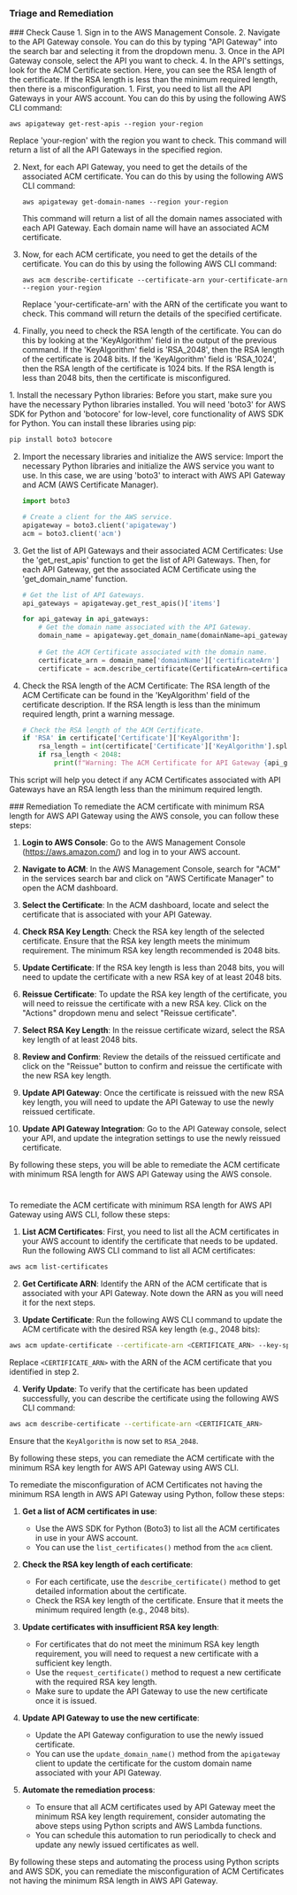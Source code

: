 
### Triage and Remediation
<Tabs>

<Tab title='Cause'>
### Check Cause
<AccordionGroup>
<Accordion title='Using Console' defaultOpen='true'>
1. Sign in to the AWS Management Console.
2. Navigate to the API Gateway console. You can do this by typing "API Gateway" into the search bar and selecting it from the dropdown menu.
3. Once in the API Gateway console, select the API you want to check.
4. In the API's settings, look for the ACM Certificate section. Here, you can see the RSA length of the certificate. If the RSA length is less than the minimum required length, then there is a misconfiguration.
</Accordion>

<Accordion title='Using CLI'>
1. First, you need to list all the API Gateways in your AWS account. You can do this by using the following AWS CLI command:

   ```
   aws apigateway get-rest-apis --region your-region
   ```
   Replace 'your-region' with the region you want to check. This command will return a list of all the API Gateways in the specified region.

2. Next, for each API Gateway, you need to get the details of the associated ACM certificate. You can do this by using the following AWS CLI command:

   ```
   aws apigateway get-domain-names --region your-region
   ```
   This command will return a list of all the domain names associated with each API Gateway. Each domain name will have an associated ACM certificate.

3. Now, for each ACM certificate, you need to get the details of the certificate. You can do this by using the following AWS CLI command:

   ```
   aws acm describe-certificate --certificate-arn your-certificate-arn --region your-region
   ```
   Replace 'your-certificate-arn' with the ARN of the certificate you want to check. This command will return the details of the specified certificate.

4. Finally, you need to check the RSA length of the certificate. You can do this by looking at the 'KeyAlgorithm' field in the output of the previous command. If the 'KeyAlgorithm' field is 'RSA_2048', then the RSA length of the certificate is 2048 bits. If the 'KeyAlgorithm' field is 'RSA_1024', then the RSA length of the certificate is 1024 bits. If the RSA length is less than 2048 bits, then the certificate is misconfigured.
</Accordion>

<Accordion title='Using Python'>
1. Install the necessary Python libraries: Before you start, make sure you have the necessary Python libraries installed. You will need 'boto3' for AWS SDK for Python and 'botocore' for low-level, core functionality of AWS SDK for Python. You can install these libraries using pip:

   ```python
   pip install boto3 botocore
   ```

2. Import the necessary libraries and initialize the AWS service: Import the necessary Python libraries and initialize the AWS service you want to use. In this case, we are using 'boto3' to interact with AWS API Gateway and ACM (AWS Certificate Manager).

   ```python
   import boto3

   # Create a client for the AWS service.
   apigateway = boto3.client('apigateway')
   acm = boto3.client('acm')
   ```

3. Get the list of API Gateways and their associated ACM Certificates: Use the 'get_rest_apis' function to get the list of API Gateways. Then, for each API Gateway, get the associated ACM Certificate using the 'get_domain_name' function.

   ```python
   # Get the list of API Gateways.
   api_gateways = apigateway.get_rest_apis()['items']

   for api_gateway in api_gateways:
       # Get the domain name associated with the API Gateway.
       domain_name = apigateway.get_domain_name(domainName=api_gateway['name'])
       
       # Get the ACM Certificate associated with the domain name.
       certificate_arn = domain_name['domainName']['certificateArn']
       certificate = acm.describe_certificate(CertificateArn=certificate_arn)
   ```

4. Check the RSA length of the ACM Certificate: The RSA length of the ACM Certificate can be found in the 'KeyAlgorithm' field of the certificate description. If the RSA length is less than the minimum required length, print a warning message.

   ```python
   # Check the RSA length of the ACM Certificate.
   if 'RSA' in certificate['Certificate']['KeyAlgorithm']:
       rsa_length = int(certificate['Certificate']['KeyAlgorithm'].split('_')[1])
       if rsa_length < 2048:
           print(f"Warning: The ACM Certificate for API Gateway {api_gateway['name']} has an RSA length of {rsa_length}, which is less than the minimum required length of 2048.")
   ```
   
This script will help you detect if any ACM Certificates associated with API Gateways have an RSA length less than the minimum required length.
</Accordion>

</AccordionGroup>
</Tab>
<Tab title='Remediation'>
### Remediation

<AccordionGroup>
<Accordion title='Using Console' defaultOpen='true'>
To remediate the ACM certificate with minimum RSA length for AWS API Gateway using the AWS console, you can follow these steps:

1. **Login to AWS Console**: Go to the AWS Management Console (https://aws.amazon.com/) and log in to your AWS account.

2. **Navigate to ACM**: In the AWS Management Console, search for "ACM" in the services search bar and click on "AWS Certificate Manager" to open the ACM dashboard.

3. **Select the Certificate**: In the ACM dashboard, locate and select the certificate that is associated with your API Gateway.

4. **Check RSA Key Length**: Check the RSA key length of the selected certificate. Ensure that the RSA key length meets the minimum requirement. The minimum RSA key length recommended is 2048 bits.

5. **Update Certificate**: If the RSA key length is less than 2048 bits, you will need to update the certificate with a new RSA key of at least 2048 bits.

6. **Reissue Certificate**: To update the RSA key length of the certificate, you will need to reissue the certificate with a new RSA key. Click on the "Actions" dropdown menu and select "Reissue certificate".

7. **Select RSA Key Length**: In the reissue certificate wizard, select the RSA key length of at least 2048 bits.

8. **Review and Confirm**: Review the details of the reissued certificate and click on the "Reissue" button to confirm and reissue the certificate with the new RSA key length.

9. **Update API Gateway**: Once the certificate is reissued with the new RSA key length, you will need to update the API Gateway to use the newly reissued certificate.

10. **Update API Gateway Integration**: Go to the API Gateway console, select your API, and update the integration settings to use the newly reissued certificate.

By following these steps, you will be able to remediate the ACM certificate with minimum RSA length for AWS API Gateway using the AWS console.

#
</Accordion>

<Accordion title='Using CLI'>
To remediate the ACM certificate with minimum RSA length for AWS API Gateway using AWS CLI, follow these steps:

1. **List ACM Certificates**: First, you need to list all the ACM certificates in your AWS account to identify the certificate that needs to be updated. Run the following AWS CLI command to list all ACM certificates:

```bash
aws acm list-certificates
```

2. **Get Certificate ARN**: Identify the ARN of the ACM certificate that is associated with your API Gateway. Note down the ARN as you will need it for the next steps.

3. **Update Certificate**: Run the following AWS CLI command to update the ACM certificate with the desired RSA key length (e.g., 2048 bits):

```bash
aws acm update-certificate --certificate-arn <CERTIFICATE_ARN> --key-spec RSA_2048
```

Replace `<CERTIFICATE_ARN>` with the ARN of the ACM certificate that you identified in step 2.

4. **Verify Update**: To verify that the certificate has been updated successfully, you can describe the certificate using the following AWS CLI command:

```bash
aws acm describe-certificate --certificate-arn <CERTIFICATE_ARN>
```

Ensure that the `KeyAlgorithm` is now set to `RSA_2048`.

By following these steps, you can remediate the ACM certificate with the minimum RSA key length for AWS API Gateway using AWS CLI.
</Accordion>

<Accordion title='Using Python'>
To remediate the misconfiguration of ACM Certificates not having the minimum RSA length in AWS API Gateway using Python, follow these steps:

1. **Get a list of ACM certificates in use**:
   - Use the AWS SDK for Python (Boto3) to list all the ACM certificates in use in your AWS account.
   - You can use the `list_certificates()` method from the `acm` client.

2. **Check the RSA key length of each certificate**:
   - For each certificate, use the `describe_certificate()` method to get detailed information about the certificate.
   - Check the RSA key length of the certificate. Ensure that it meets the minimum required length (e.g., 2048 bits).

3. **Update certificates with insufficient RSA key length**:
   - For certificates that do not meet the minimum RSA key length requirement, you will need to request a new certificate with a sufficient key length.
   - Use the `request_certificate()` method to request a new certificate with the required RSA key length.
   - Make sure to update the API Gateway to use the new certificate once it is issued.

4. **Update API Gateway to use the new certificate**:
   - Update the API Gateway configuration to use the newly issued certificate.
   - You can use the `update_domain_name()` method from the `apigateway` client to update the certificate for the custom domain name associated with your API Gateway.

5. **Automate the remediation process**:
   - To ensure that all ACM certificates used by API Gateway meet the minimum RSA key length requirement, consider automating the above steps using Python scripts and AWS Lambda functions.
   - You can schedule this automation to run periodically to check and update any newly issued certificates as well.

By following these steps and automating the process using Python scripts and AWS SDK, you can remediate the misconfiguration of ACM Certificates not having the minimum RSA length in AWS API Gateway.
</Accordion>

</AccordionGroup>
</Tab>
</Tabs>
